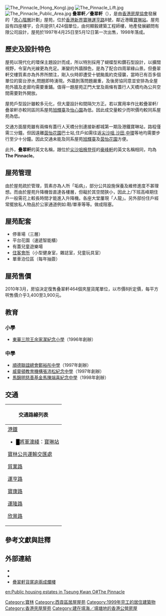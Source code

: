 {{HKPublicHousing |
| authority = HKHS
| photo = The Pinnacle.jpg
| phototitle = 叠翠軒
| district = 西貢區
| address=將軍澳運亨路8號
| type = 夾心階層
| year = 1999年
| blocknumber = 4
| rentalflats = 1424
| flatsize = 568 - 827 平方呎<ref>{{Cite web |url=http://www.hkhs.com/chi/business/27.asp?contentid=1&estid=27 |title=叠翠軒 |access-date=2009-10-05 |archive-url=https://web.archive.org/web/20100207191421/http://www.hkhs.com/chi/business/27.asp?contentid=1&estid=27 |archive-date=2010-02-07 |dead-url=yes }}</ref>
| household = 
| auth = 
| website =
}}
[[File:The_Pinnacle_(Hong_Kong).jpg|thumb]]
[[File:The_Pinnacle_Lift.jpg|thumb]]
[[File:The_Pinnacle_Public_Area.jpg|thumb]]
'''叠翠軒／疊翠軒'''（{{lang-en|The Pinnacle}}），是由[[香港房屋協會|香港房屋協會]]發展的「[[夾心階層|夾心階層]]計劃」屋苑，位於[[香港|香港]][[新界|新界]][[寶琳|寶琳]][[運亨路|運亨路]]8號，鄰近港鐵[[寶琳站|寶琳站]]。屋苑設有四座樓宇，合共提供1,424個單位，由何顯毅建築工程師樓，地產發展顧問有限公司設計，屋苑於1997年4月25日至5月12日第一次出售，1998年落成。

== 歷史及設計特色 ==

屋苑以現代化的環保主題設計而成，所以特別採用了蝴蝶型和鑽石型設計，以擴闊視野，令室內光線更為充足。漸變的外牆顏色，是為了配合四周翠綠山景。但疊翠軒交樓質素亦為外界所關注，剛入伙時即遭受十號颱風約克侵襲，當時已有百多個單位的窗台滲水,問題即時湧現。外牆剝落問題嚴重，及後房協同意並安排為全屋苑外牆及走廊均需要重鋪。值得一題屋苑正門大堂及兩條有蓋行人天橋均為公共空間需要對外開放。

屋苑戶型設計雖較多元化，但大廈設計和間隔欠方正。若以實用率作比較疊翠軒/疊翠軒亦較同區同系屋苑[[旭輝臺|旭輝臺]]及[[怡心園|怡心園]]為低。因此成交量較少而呎價均較同系屋苑為低。

交通方面屋苑雖有兩條有蓋行人天橋分別連接新都城第一期及港鐵寶琳站，路程僅需三分鐘。但因遠離[[茵怡花園|茵怡花園]]巴士站,住戶如需往返[[尖沙咀|尖沙咀]],[[沙田|沙田]],[[中環|中環]]等地均需要步行至少十分鐘。因此交通未能及同系屋苑[[旭輝臺|旭輝臺]]及[[茵怡花園|茵怡花園]]方便。

此外，'''叠翠軒'''的英文名稱，跟位於[[尖沙咀|尖沙咀]][[棉登徑|棉登徑]]的[[豪峰軒|豪峰軒]]的英文名稱相同，均為'''The Pinnacle'''。

== 屋苑管理 ==
由於屋苑疏於管理，質素亦為人所「垢病」，部分公共設施保養及維修進度不甚理想。而由於屋苑升降機皆直達各樓層，但礙於其空間狹小，因此上/下班高峰期住戶一般需花上較長時間才能進入升降機。各座大堂屢現「人龍」。另外部份住戶經常擺放私人物品於公家通道例如:鞋/單車等等。做成阻塞。

==屋苑配套==
* 停車場（三層）
* 平台花園（速遞智能櫃）
* 有蓋兒童遊樂場
* [[住客會所|住客會所]]（小型健身室，雜誌室，兒童玩具室）
* 單車泊位區（每年抽簽）

== 屋苑售價 ==
2010年3月，房協決定復售叠翠軒464個夾屋貨尾單位，以市價8折定價，每平方呎售價介乎3,400至3,900元。

== 教育 ==

===小學===
*[[東華三院王余家潔紀念小學|東華三院王余家潔紀念小學]]（1996年創辦）

===中學===
*[[順德聯誼總會鄭裕彤中學|順德聯誼總會鄭裕彤中學]]（1997年創辦）
*[[威靈頓教育機構張沛松紀念中學|威靈頓教育機構張沛松紀念中學]]（1997年創辦）
*[[馬錦明慈善基金馬陳端喜紀念中學|馬錦明慈善基金馬陳端喜紀念中學]]（1998年創辦）

==交通==
{| class="mw-collapsible mw-collapsed wikitable" style="background:white; margin: 0 auto; width: auto;" 
! 交通路線列表
|-
|
;[[港鐵|港鐵]]
*<font color="{{將軍澳綫色彩}}">█</font>[[將軍澳綫|將軍澳綫]]：[[寶琳站|寶琳站]]
;[[寶林公共運輸交匯處|寶林公共運輸交匯處]]
{{九龍新界巴士簡單列表|91M|93A|93K|93M|98P|293S|296M|N293}}{{過海隧道巴士簡單列表|690|690P|N691}}{{大嶼山巴士簡單列表|A29|E22S|N29|NA29}}
{{新界專線小巴簡單列表|11S|12|12A|15A|16|107|111|115}}
;[[貿業路|貿業路]]
{{新界專線小巴簡單列表|10M|15M|17A|17M|107|115}}
;[[運亨路|運亨路]]
{{新界專線小巴簡單列表|10M|15A|107|115}}
;[[寶康路|寶康路]]
{{九龍新界巴士簡單列表|93M|98B|98D|98P|98S|290X|296M|297|297P|798}}{{過海隧道巴士簡單列表|690|690P|694}}{{大嶼山巴士簡單列表|A29P|E22C}}
{{新界專線小巴簡單列表|15A|105|105S}}
;[[運隆路|運隆路]]
{{九龍新界巴士簡單列表|296M}}{{新界專線小巴簡單列表|10M|115}}
;[[欣景路|欣景路]]
{{九龍新界巴士簡單列表|91M|98C|98D|98P|98S|290|290A|293S|296M|297|798|798A|893|N290|N293}}{{過海隧道巴士簡單列表|690|N691}}{{大嶼山巴士簡單列表|A29|E22A|E22C|N29|NA29}}
{{新界專線小巴簡單列表|11S|15|15A|15P|107|115}}{{新界居民巴士簡單列表|NR23|NR24|NR25|NR27}}
|}

== 參考文獻與註釋 ==
{{reflist}} 
{{noteFoot}}
== 外部連結 ==
* {{official website|http://www.the-pinnale.hk}}{{dead link|date=2017年12月 |bot=InternetArchiveBot |fix-attempted=yes }}
* {{Cite web |archiveurl=https://web.archive.org/web/20150120095127/http://reocities.com/siliconvalley/port/3639/ |url=http://reocities.com/siliconvalley/port/3639/ |title=疊翠軒苦業主網站 |archivedate=2015-01-20 |deadurl=yes |accessdate=2015-01-20 }}
* [https://web.archive.org/web/20150120104502/http://finance.sina.com.hk/news/%E7%96%8A%E7%BF%A0%E8%BB%92%E8%B2%A8%E5%B0%BE%E9%80%BE%E5%85%A9%E6%88%90%E7%88%9B%E6%A8%93-7829-3025270/1.html 疊翠軒貨尾逾兩成爛樓]

{{DEFAULTSORT:The Pinnacle}}
[[Category:寶林|Category:寶林]]
[[Category:西貢區居屋屋苑|Category:西貢區居屋屋苑]]
[[Category:1999年完工的居住建築物|Category:1999年完工的居住建築物]]
[[Category:香港夾屋屋苑|Category:香港夾屋屋苑]]
[[Category:建在填海／填塘地的香港公營房屋|Category:建在填海／填塘地的香港公營房屋]]

[[en:Public_housing_estates_in_Tseung_Kwan_O#The_Pinnacle|en:Public housing estates in Tseung Kwan O#The Pinnacle]]